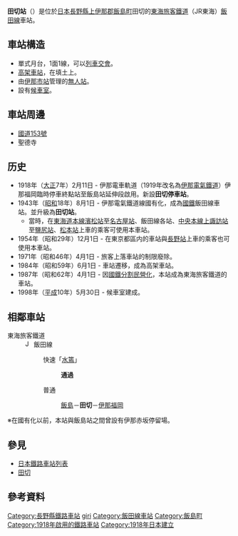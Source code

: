 {{NoteTA|1 = zh:田切站; zh-cn:田切站; zh-tw:田切車站; zh-hk:田切站; }}
{{日本車站資訊
|公司色 = #f77321
|文字色 = 
|站名 = 田切站
|日文原名 = 田切
|平假名 = たぎり
|羅馬拼音 = Tagiri
|電報略號 = タリ
|所在地 = {{JPN}}[[長野縣|長野縣]][[上伊那郡|上伊那郡]][[飯島町|飯島町]]田切2795
|車站構造 = 高架車站（盛土上）
|月台配置 = 1面1線
|啟用年月日 = 1918年（[[大正|大正]]7年）2月11日
|乘客人數 = 38
|上下車人次 = 
|統計年度 = 2013年
|轉車 = 
|備註 = 
|全寬備註 = [[無人站|無人站]]<br>標高：637米
|adjacent = {{Adjacent stations|system=東海旅客鐵道|line=CD|left=飯島|right=伊那福岡|note-left=2.2km|note-mid=距離[[豐橋站|豐橋]]160.1km|note-right=2.8km}}
}}
'''田切站'''（{{jpn|j=田切駅|hg=たぎりえき|rm=Tagiri eki|f=y}}）是位於[[日本|日本]][[長野縣|長野縣]][[上伊那郡|上伊那郡]][[飯島町|飯島町]]田切的[[東海旅客鐵道|東海旅客鐵道]]（JR東海）[[飯田線|飯田線]]車站。

== 車站構造 ==
*單式月台，1面1線，可以[[列車交會|列車交會]]。
*[[高架車站|高架車站]]，在填土上。
*由[[伊那市站|伊那市站]]管理的[[無人站|無人站]]。
*設有[[候車室|候車室]]。

== 車站周邊 ==
*[[國道153號|國道153號]]
*聖德寺

== 历史 ==
* 1918年（[[大正|大正]]7年）2月11日 - 伊那電車軌道（1919年改名為[[伊那電氣鐵道|伊那電氣鐵道]]）伊那福岡臨時停車終點站至飯島站延伸段啟用。新設'''田切停車站'''。
* 1943年（[[昭和|昭和]]18年）8月1日 - 伊那電氣鐵道線國有化，成為[[日本國有鐵道|國鐵]]飯田線車站。並升級為'''田切站'''。
**當時，在[[東海道本線|東海道本線]][[濱松站|濱松站]]至[[名古屋站|名古屋站]]、飯田線各站、[[中央本線|中央本線]][[上諏訪站|上諏訪站]]至[[鹽尻站|鹽尻站]]、[[松本站|松本站]]上車的乘客可使用本車站。
* 1954年（昭和29年）12月1日 - 在東京都區内的車站與[[長野站|長野站]]上車的乘客也可使用本車站。
* 1971年（昭和46年）4月1日 - 旅客上落車站的制限廢除。
* 1984年（昭和59年）6月1日 - 車站遷移，成為高架車站。
* 1987年（昭和62年）4月1日 - 因[[國鐵分割民營化|國鐵分割民營化]]，本站成為東海旅客鐵道的車站。
* 1998年（[[平成|平成]]10年）5月30日 - 候車室建成。

== 相鄰車站 ==
; 東海旅客鐵道
: [[File:JR_Central_Iida_Line.svg|15px]] 飯田線
:: {{Color|#0066ff|■}}快速「[[水篶號列車|水篶]]」
::: '''通過'''
:: {{Color|gray|■}}普通
::: [[飯島站|飯島]]－'''田切'''－[[伊那福岡站|伊那福岡]]
※在國有化以前，本站與飯島站之間曾設有伊那赤坂停留場。

== 參見 ==
* [[日本鐵路車站列表|日本鐵路車站列表]]
* [[田切|田切]]

== 參考資料 ==
{{reflist}}

{{飯田線}}
{{DEFAULTSORT:Tagiri}}
[[Category:長野縣鐵路車站|Category:長野縣鐵路車站]]
[[Category:日本鐵路車站_Ta|giri]]
[[Category:飯田線車站|Category:飯田線車站]]
[[Category:飯島町|Category:飯島町]]
[[Category:1918年啟用的鐵路車站|Category:1918年啟用的鐵路車站]]
[[Category:1918年日本建立|Category:1918年日本建立]]
